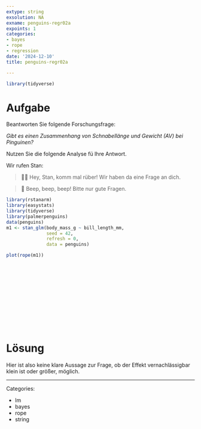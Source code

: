 ```yaml
---
extype: string
exsolution: NA
exname: penguins-regr02a
expoints: 1
categories:
- bayes
- rope
- regression
date: '2024-12-10'
title: penguins-regr02a

---
```





```r
library(tidyverse)
```



# Aufgabe

Beantworten Sie folgende Forschungsfrage:

*Gibt es einen Zusammenhang von Schnabellänge und Gewicht (AV) bei Pinguinen?*


Nutzen Sie die folgende Analyse fü Ihre Antwort.



Wir rufen Stan:


>    [🧑‍🏫]{.content-visible when-format="html"}[\emoji{teacher}]{.content-visible when-format="pdf"} Hey, Stan, komm mal rüber! Wir haben da eine Frage an dich.

>    [🤖]{.content-visible when-format="html"}[\emoji{robot}]{.content-visible when-format="pdf"} Beep, beep, beep! Bitte nur gute Fragen.




```r
library(rstanarm)
library(easystats)
library(tidyverse)
library(palmerpenguins)
data(penguins)
m1 <- stan_glm(body_mass_g ~ bill_length_mm, 
               seed = 42,
               refresh = 0,
               data = penguins)
```

```r
plot(rope(m1))
```








</br>
</br>
</br>
</br>
</br>
</br>
</br>
</br>
</br>
</br>

# Lösung


Hier ist also keine klare Aussage zur Frage, ob der Effekt vernachlässigbar klein ist oder größer, möglich.





---

Categories: 

- lm
- bayes
- rope
- string

